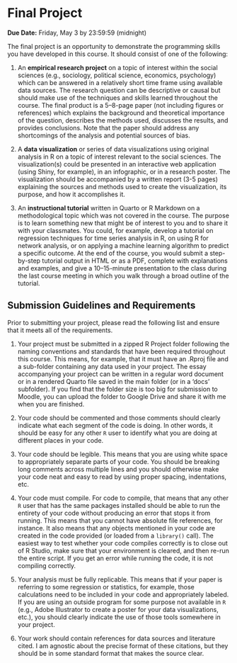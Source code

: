 # Final Project {.unnumbered}

**Due Date:** Friday, May 3 by 23:59:59 (midnight)

The final project is an opportunity to demonstrate the programming skills you have developed in this course.  It should consist of one of the following:

1.  An **empirical research project** on a topic of interest within the social sciences (e.g., sociology, political science, economics, psychology) which can be answered in a relatively short time frame using available data sources. The research question can be descriptive or causal but should make use of the techniques and skills learned throughout the course. The final product is a 5–8-page paper (not including figures or references) which explains the background and theoretical importance of the question, describes the methods used, discusses the results, and provides conclusions. Note that the paper should address any shortcomings of the analysis and potential sources of bias.

2.  A **data visualization** or series of data visualizations using original analysis in R on a topic of interest relevant to the social sciences. The visualization(s) could be presented in an interactive web application (using Shiny, for example), in an infographic, or in a research poster. The visualization should be accompanied by a written report (3-5 pages) explaining the sources and methods used to create the visualization, its purpose, and how it accomplishes it.

3.  An **instructional tutorial** written in Quarto or R Markdown on a methodological topic which was not covered in the course. The purpose is to learn something new that might be of interest to you and to share it with your classmates. You could, for example, develop a tutorial on regression techniques for time series analysis in R, on using R for network analysis, or on applying a machine learning algorithm to predict a specific outcome. At the end of the course, you would submit a step-by-step tutorial output in HTML or as a PDF, complete with explanations and examples, and give a 10–15-minute presentation to the class during the last course meeting in which you walk through a broad outline of the tutorial.

## Submission Guidelines and Requirements {.unnumbered}

Prior to submitting your project, please read the following list and ensure that it meets all of the requirements.

1.	Your project must be submitted in a zipped R Project folder following the naming conventions and standards that have been required throughout this course.  This means, for example, that it must have an .Rproj file and a sub-folder containing any data used in your project. The essay accompanying your project can be written in a regular word document or in a rendered Quarto file saved in the main folder (or in a 'docs' subfolder).  If you find that the folder size is too big for submission to Moodle, you can upload the folder to Google Drive and share it with me when you are finished.

2.  Your code should be commented and those comments should clearly indicate what each segment of the code is doing.  In other words, it should be easy for any other `R` user to identify what you are doing at different places in your code.

3.	Your code should be legible.  This means that you are using white space to appropriately separate parts of your code.  You should be breaking long comments across multiple lines and you should otherwise make your code neat and easy to read by using proper spacing, indentations, etc.

4.	Your code must compile.  For code to compile, that means that any other `R` user that has the same packages installed should be able to run the entirety of your code without producing an error that stops it from running.  This means that you cannot have absolute file references, for instance.  It also means that any objects mentioned in your code are created in the code provided (or loaded from a `library()` call).  The easiest way to test whether your code compiles correctly is to close out of R Studio, make sure that your environment is cleared, and then re-run the entire script.  If you get an error while running the code, it is not compiling correctly.

5.	Your analysis must be fully replicable.  This means that if your paper is referring to some regression or statistics, for example, those calculations need to be included in your code and appropriately labeled.  If you are using an outside program for some purpose not available in `R` (e.g., Adobe Illustrator to create a poster for your data visualizations, etc.), you should clearly indicate the use of those tools somewhere in your project.

6.	Your work should contain references for data sources and literature cited.  I am agnostic about the precise format of these citations, but they should be in some standard format that makes the source clear.
